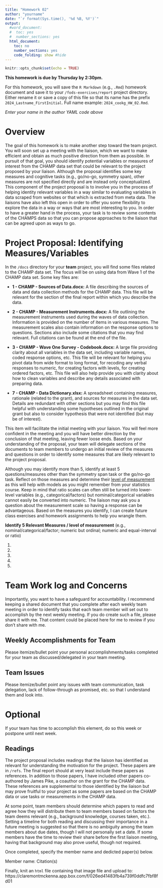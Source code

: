 ```yaml
---
title: "Homework 02"
author: "yourname"
date: "`r format(Sys.time(), '%d %B, %Y')`"
output:
  #word_document:
  #  toc: yes
  #  number_sections: yes
  html_document:
    toc: no
    number_sections: yes
    code_folding: show #hide
---
```


```r
knitr::opts_chunk$set(echo = TRUE)
```

**This homework is due by Thursday by 2:30pm.**

For this homework, you will save the `R Markdown` (e.g., `.Rmd`) homework document and save it to your `/fods-exercises/report` project directory. Either rename it or save a copy of this file so that its name has the prefix `2024_Lastname_FirstInitial`. Full name example: `2024_cookg_HW_02.Rmd`. 

*Enter your name in the author YAML code above*   


# **Overview**

The goal of this homework is to make another step toward the team project. You will soon set up a meeting with the liaison, which we want to make efficient and obtain as much positive direction from them as possible. In pursuit of that goal, you should identify potential variables or measures of interest from the CHAMP data set that could be relevant to the project proposed by your liaison. Although the proposal identifies some key measures and cognitive tasks (e.g., go/no-go, symmetry span), other measures are not specified directly and are instead only conceptualized. This component of the project proposal is to involve you in the process of helping identity relevant variables in a way similar to evaluating variables in data scraped from websites or that which is extracted from meta data. The liaisons have also left this open in order to offer you some flexibility to explore the data in a way or ways that are most interesting to you. In order to have a greater hand in the process, your task is to review some contents of the CHAMPS data so that you can propose approaches to the liaison that can be agreed upon as ways to go. 

# **Project Proposal: Identifying Measures/Variables**

In the `/docs` directory for your **team** project, you will find some files related to the CHAMP data set. The focus will be on using data from Wave 1 of the CHAMP data set. Some key files are:

* **1 - CHAMP - Sources of Data.docx:** A file describing the sources of data and data collection methods for the CHAMP data. This file will be relevant for the section of the final report within which you describe the data.

* **2 - CHAMP - Measurement Instruments.docx:** A file outlining the measurement instruments used during the waves of data collection. Information is provided on the number of items in various measures. The measurement scales also contain information on the response options to questions. Sections also include some citations that you may find relevant. Full citations can be found at the end of the file.

* **3 - CHAMP - Wave One Survey - Codebook.docx:** A large file providing clarity about all variables in the data set, including variable names, coded response options, etc. This file will be relevant for helping you pivot data from wide format to long format, for recoding any verbal responses to numeric, for creating factors with levels, for creating ordered factors, etc. This file will also help provide you with clarity about how to clean variables and describe any details associated with preparing data.  

* **7 - CHAMP - Data Dictionary.xlsx:** A spreadsheet containing measures, rationale (related to the grant), and sources for measures in the data set. Details are redundant with other sections but you may find this file helpful with understanding some hypotheses outlined in the original grant but also to consider hypothesis that were not identified (but may be of interest).  

This item will facilitate the initial meeting with your liaison. You will feel more confident in the meeting and you will have better direction by the conclusion of that meeting, leaving fewer loose ends. Based on your understanding of the proposal, your team will delegate sections of the documents to team members to undergo an initial review of the measures and questions in order to identify some measures that are likely relevant to the project proposal.

Although you may identify more than 5, identify at least 5 questions/measures other than the symmetry span task or the go/no-go task. Reflect on those measures and determine their [level of measurement](https://en.wikipedia.org/wiki/Level_of_measurement) as this will help with models as you might remember from your statistics course. Keep in mind that ratio scales can often still be turned into lower-level variables (e.g., categorical/factors) but nominal/categorical variables cannot easily be converted into numeric. The liaison may ask you a question about the measurement scale so having a response can be advantageous. Based on the measures you identify, I can create future class exercises and homework assignments to help you wrangle them.

**Identify 5 Relevant Measures / level of measurement** (e.g., nominal/categorical/factor; numeric but ordinal; numeric and equal-interval or ratio)

1. 
2. 
3. 
4. 
5. 


 


# **Team Work log and Concerns**

Importantly, you want to have a safeguard for accountability. I recommend keeping a shared document that you complete after each weekly team meeting in order to identify tasks that each team member will set out to accomplish by the next weekly meeting. If you do create such a file, please share it with me. That content could be placed here for me to review if you don't share with me. 

## **Weekly Accomplishments for Team**

Please itemize/bullet point your personal accomplishments/tasks completed for your team as discussed/delegated in your team meeting. 



## **Team Issues**

Please itemize/bullet point any issues with team communication, task delegation, lack of follow-through as promised, etc. so that I understand them and look into.






# **Optional**

If your team has time to accomplish this element, do so this week or postpone until next week.

## **Readings**

The project proposal includes readings that the liaison has identified as relevant for understanding the motivation for the project. These papers are in `/refs`. The final report should at very least include these papers as references. In addition to those papers, I have included other papers co-authored by James Pike, a coauthor on the grant for the CHAMP data. These references are supplemental to those identified by the liaison but may prove fruitful to your project as some papers are based on the CHAMP data or use tasks or measurements in the CHAMP data.  

At some point, team members should determine which papers to read and agree how they will  distribute them to team members based on factors the team deems relevant (e.g., background knowledge, courses taken, etc.). Setting a timeline for both reading and discussing their importance in a future meeting is suggested so that there is no ambiguity among the team members about due dates, though I will not personally set a date. If some members have the time to review their share before the first liaison meeting, having that background may also prove useful, though not required.

Once completed, specify the member name and dedicted paper(s) below.

Member name: Citation(s)





Finally, knit an `html` file containing that image file and upload to: https://claremontmckenna.app.box.com/f/026ed41483fb4a739f0ddfc7fbf8fd01


